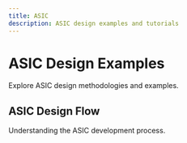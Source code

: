 ```yaml
---
title: ASIC
description: ASIC design examples and tutorials
---
```


# ASIC Design Examples

Explore ASIC design methodologies and examples.

## ASIC Design Flow

Understanding the ASIC development process.
